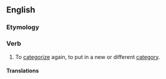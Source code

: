 ==English==

===Etymology===
{{prefix|re|categorize}}

===Verb===
{{en-verb|recategoriz|ed}}

# To [[categorize]] again, to put in a new or different [[category]].

====Translations====
{{trans-top|to categorize again}}
{{trans-mid}}
{{trans-bottom}}